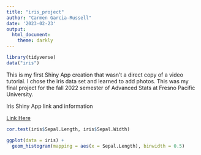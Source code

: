 ```yaml
---
title: "iris_project"
author: "Carmen Garcia-Russell"
date: '2023-02-23'
output:
  html_document:
    theme: darkly
---
```

```r
library(tidyverse)
data("iris")
```

This is my first Shiny App creation that wasn't a direct copy of a video tutorial. I chose the iris data set and learned to add photos. This was my final project for the fall 2022 semester of Advanced Stats at Fresno Pacific University.


Iris Shiny App link and information

[Link Here](https://49amdf-carmen-garcia.shinyapps.io/IrisProject/)

```r
cor.test(iris$Sepal.Length, iris$Sepal.Width)
```

```r
ggplot(data = iris) +
  geom_histogram(mapping = aes(x = Sepal.Length), binwidth = 0.5)

```